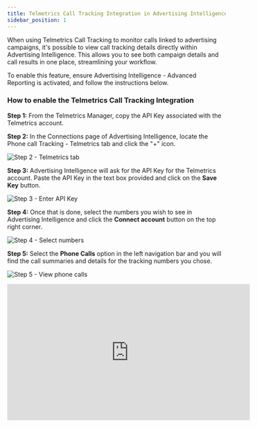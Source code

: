```yaml
---
title: Telmetrics Call Tracking Integration in Advertising Intelligence
sidebar_position: 1
---
```


When using Telmetrics Call Tracking to monitor calls linked to advertising campaigns, it's possible to view call tracking details directly within Advertising Intelligence. This allows you to see both campaign details and call results in one place, streamlining your workflow.

To enable this feature, ensure Advertising Intelligence - Advanced Reporting is activated, and follow the instructions below.

### **How to enable the Telmetrics Call Tracking Integration**

**Step 1:** From the Telmetrics Manager, copy the API Key associated with the Telmetrics account.

**Step 2:** In the Connections page of Advertising Intelligence, locate the Phone call Tracking - Telmetrics tab and click the "+" icon.

![Step 2 - Telmetrics tab](./img/step1.jpg)

**Step 3:** Advertising Intelligence will ask for the API Key for the Telmetrics account. Paste the API Key in the text box provided and click on the **Save Key** button.

![Step 3 - Enter API Key](./img/step2.jpg)

**Step 4:** Once that is done, select the numbers you wish to see in Advertising Intelligence and click the **Connect account** button on the top right corner.

![Step 4 - Select numbers](./img/step3.jpg)

**Step 5:** Select the **Phone Calls** option in the left navigation bar and you will find the call summaries and details for the tracking numbers you chose.

![Step 5 - View phone calls](./img/step4.jpg)

<iframe 
  src="https://www.youtube-nocookie.com/embed/PXjKhU0Uy7w" 
  width="560" 
  height="315" 
  frameBorder="0" 
  allowFullScreen
></iframe>